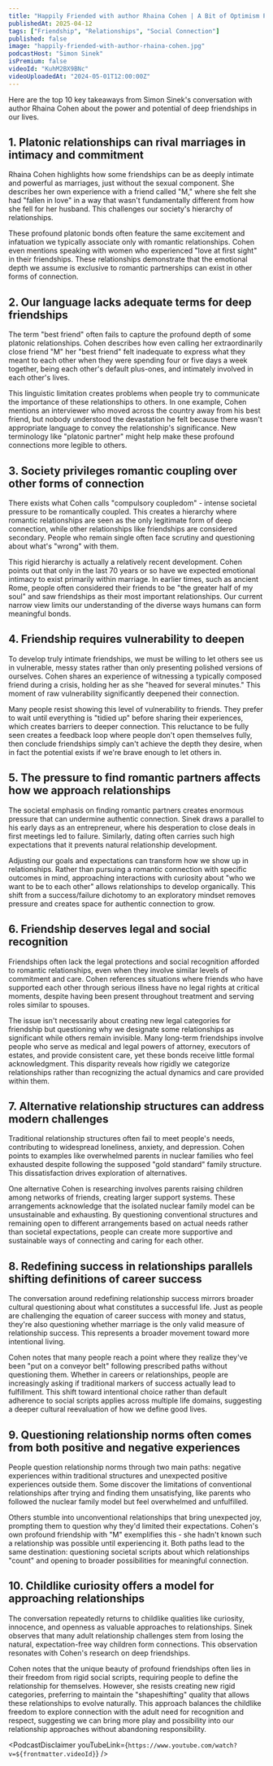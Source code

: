 ```yaml
---
title: "Happily Friended with author Rhaina Cohen | A Bit of Optimism Podcast"
publishedAt: 2025-04-12
tags: ["Friendship", "Relationships", "Social Connection"]
published: false
image: "happily-friended-with-author-rhaina-cohen.jpg"
podcastHost: "Simon Sinek"
isPremium: false
videoId: "KuhM2BX9BNc"
videoUploadedAt: "2024-05-01T12:00:00Z"
---
```



<PodcastSummaryPageLayout frontmatter={frontmatter}>

Here are the top 10 key takeaways from Simon Sinek's conversation with author Rhaina Cohen about the power and potential of deep friendships in our lives.

## 1. Platonic relationships can rival marriages in intimacy and commitment

Rhaina Cohen highlights how some friendships can be as deeply intimate and powerful as marriages, just without the sexual component. She describes her own experience with a friend called "M," where she felt she had "fallen in love" in a way that wasn't fundamentally different from how she fell for her husband. This challenges our society's hierarchy of relationships.

These profound platonic bonds often feature the same excitement and infatuation we typically associate only with romantic relationships. Cohen even mentions speaking with women who experienced "love at first sight" in their friendships. These relationships demonstrate that the emotional depth we assume is exclusive to romantic partnerships can exist in other forms of connection.

## 2. Our language lacks adequate terms for deep friendships

The term "best friend" often fails to capture the profound depth of some platonic relationships. Cohen describes how even calling her extraordinarily close friend "M" her "best friend" felt inadequate to express what they meant to each other when they were spending four or five days a week together, being each other's default plus-ones, and intimately involved in each other's lives.

This linguistic limitation creates problems when people try to communicate the importance of these relationships to others. In one example, Cohen mentions an interviewer who moved across the country away from his best friend, but nobody understood the devastation he felt because there wasn't appropriate language to convey the relationship's significance. New terminology like "platonic partner" might help make these profound connections more legible to others.

## 3. Society privileges romantic coupling over other forms of connection

There exists what Cohen calls "compulsory coupledom" - intense societal pressure to be romantically coupled. This creates a hierarchy where romantic relationships are seen as the only legitimate form of deep connection, while other relationships like friendships are considered secondary. People who remain single often face scrutiny and questioning about what's "wrong" with them.

This rigid hierarchy is actually a relatively recent development. Cohen points out that only in the last 70 years or so have we expected emotional intimacy to exist primarily within marriage. In earlier times, such as ancient Rome, people often considered their friends to be "the greater half of my soul" and saw friendships as their most important relationships. Our current narrow view limits our understanding of the diverse ways humans can form meaningful bonds.

## 4. Friendship requires vulnerability to deepen

To develop truly intimate friendships, we must be willing to let others see us in vulnerable, messy states rather than only presenting polished versions of ourselves. Cohen shares an experience of witnessing a typically composed friend during a crisis, holding her as she "heaved for several minutes." This moment of raw vulnerability significantly deepened their connection.

Many people resist showing this level of vulnerability to friends. They prefer to wait until everything is "tidied up" before sharing their experiences, which creates barriers to deeper connection. This reluctance to be fully seen creates a feedback loop where people don't open themselves fully, then conclude friendships simply can't achieve the depth they desire, when in fact the potential exists if we're brave enough to let others in.

## 5. The pressure to find romantic partners affects how we approach relationships

The societal emphasis on finding romantic partners creates enormous pressure that can undermine authentic connection. Sinek draws a parallel to his early days as an entrepreneur, where his desperation to close deals in first meetings led to failure. Similarly, dating often carries such high expectations that it prevents natural relationship development.

Adjusting our goals and expectations can transform how we show up in relationships. Rather than pursuing a romantic connection with specific outcomes in mind, approaching interactions with curiosity about "who we want to be to each other" allows relationships to develop organically. This shift from a success/failure dichotomy to an exploratory mindset removes pressure and creates space for authentic connection to grow.

## 6. Friendship deserves legal and social recognition

Friendships often lack the legal protections and social recognition afforded to romantic relationships, even when they involve similar levels of commitment and care. Cohen references situations where friends who have supported each other through serious illness have no legal rights at critical moments, despite having been present throughout treatment and serving roles similar to spouses.

The issue isn't necessarily about creating new legal categories for friendship but questioning why we designate some relationships as significant while others remain invisible. Many long-term friendships involve people who serve as medical and legal powers of attorney, executors of estates, and provide consistent care, yet these bonds receive little formal acknowledgment. This disparity reveals how rigidly we categorize relationships rather than recognizing the actual dynamics and care provided within them.

## 7. Alternative relationship structures can address modern challenges

Traditional relationship structures often fail to meet people's needs, contributing to widespread loneliness, anxiety, and depression. Cohen points to examples like overwhelmed parents in nuclear families who feel exhausted despite following the supposed "gold standard" family structure. This dissatisfaction drives exploration of alternatives.

One alternative Cohen is researching involves parents raising children among networks of friends, creating larger support systems. These arrangements acknowledge that the isolated nuclear family model can be unsustainable and exhausting. By questioning conventional structures and remaining open to different arrangements based on actual needs rather than societal expectations, people can create more supportive and sustainable ways of connecting and caring for each other.

## 8. Redefining success in relationships parallels shifting definitions of career success

The conversation around redefining relationship success mirrors broader cultural questioning about what constitutes a successful life. Just as people are challenging the equation of career success with money and status, they're also questioning whether marriage is the only valid measure of relationship success. This represents a broader movement toward more intentional living.

Cohen notes that many people reach a point where they realize they've been "put on a conveyor belt" following prescribed paths without questioning them. Whether in careers or relationships, people are increasingly asking if traditional markers of success actually lead to fulfillment. This shift toward intentional choice rather than default adherence to social scripts applies across multiple life domains, suggesting a deeper cultural reevaluation of how we define good lives.

## 9. Questioning relationship norms often comes from both positive and negative experiences

People question relationship norms through two main paths: negative experiences within traditional structures and unexpected positive experiences outside them. Some discover the limitations of conventional relationships after trying and finding them unsatisfying, like parents who followed the nuclear family model but feel overwhelmed and unfulfilled.

Others stumble into unconventional relationships that bring unexpected joy, prompting them to question why they'd limited their expectations. Cohen's own profound friendship with "M" exemplifies this - she hadn't known such a relationship was possible until experiencing it. Both paths lead to the same destination: questioning societal scripts about which relationships "count" and opening to broader possibilities for meaningful connection.

## 10. Childlike curiosity offers a model for approaching relationships

The conversation repeatedly returns to childlike qualities like curiosity, innocence, and openness as valuable approaches to relationships. Sinek observes that many adult relationship challenges stem from losing the natural, expectation-free way children form connections. This observation resonates with Cohen's research on deep friendships.

Cohen notes that the unique beauty of profound friendships often lies in their freedom from rigid social scripts, requiring people to define the relationship for themselves. However, she resists creating new rigid categories, preferring to maintain the "shapeshifting" quality that allows these relationships to evolve naturally. This approach balances the childlike freedom to explore connection with the adult need for recognition and respect, suggesting we can bring more play and possibility into our relationship approaches without abandoning responsibility.

<PodcastDisclaimer
  youTubeLink={`https://www.youtube.com/watch?v=${frontmatter.videoId}`}
/>

</PodcastSummaryPageLayout>
